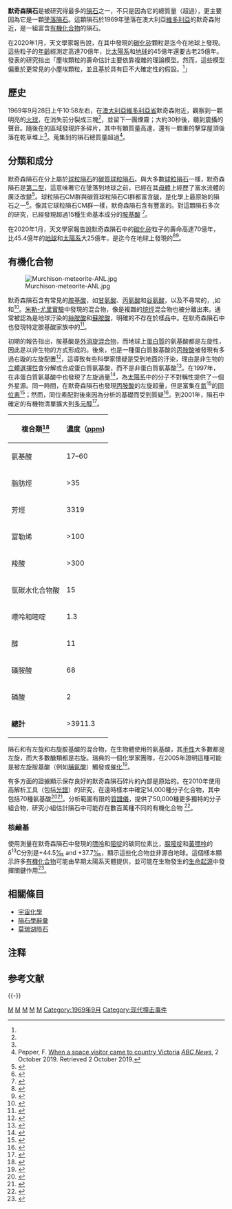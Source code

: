 {{NoteTA|G1=LS}}
{{Infobox meteorite
| Name                      = 默奇森隕石
| Image                     = Murchison crop.jpg
| Image_caption             =  華盛頓特區[[國家自然歷史博物館|國家自然歷史博物館]]的默奇森隕石標本。
| Type                      = [[球粒隕石|球粒隕石]]
| Class                     = [[碳質球粒隕石|碳質球粒隕石]]
| Group                     = {{link-en|CM2|CM chondrite#Petrologic types}}
| Structural_classification = 
| Composition               = [[鐵|鐵]]：22.13%，{{link-en|星體水|Asteroidal water}}：12%
| Shock                     = S1–2
| Weathering                = 
| Country                   = {{AUS}}
| Region                    = [[維多利亞省|維多利亞省]]
| Lat_Long                  = {{coord|36|37|S|145|12|E|display=inline,title}}<ref name="database">{{metbull|16875|Murchison}}</ref>
| Observed_fall             = Yes
| Fall_date                 = 1969年9月28日
| TKW                       = {{cvt|100|kg||}}
| Image2                    = Murchison-meteorite-stardust.jpg
| Image2_caption            = 一對來自默奇森隕石的顆粒
}}

'''默奇森隕石'''是被研究得最多的[[隕石|隕石]]之一，不只是因為它的總質量（超過{{cvt|100|kg|||abbr=|order=|disp=or}}），更主要因為它是一顆[[墬落隕石|墬落隕石]]。這顆隕石於1969年墬落在澳大利亞[[維多利亞|維多利亞]]的默奇森附近，是一組富含[[有機化合物|有機化合物]]的隕石。

在2020年1月，天文學家報告說，在其中發現的[[碳化矽|碳化矽]]顆粒是迄今在地球上發現{{link-en|最古老的岩石|Oldest dated rocks}}。這些粒子的[[宇宙年表|年齡]]經測定高達70億年，比[[太陽系的形成與演化|太陽系]]和[[地球的年齡|地球]]的45億年還要古老25億年。
{{efn|That makes the stardust grains in the Murchison meteorite [[presolar_grains|presolar grains]], since they originated at a time before the [[Sun|Sun]] was formed.}}發表的研究指出「塵埃顆粒的壽命估計主要依靠複雜的理論模型。然而，這些模型偏重於更常見的小塵埃顆粒，並且基於具有巨不大確定性的假設。<ref name="PNAS-20200113" />」

== 歷史 ==
1969年9月28日上午10:58左右，在[[澳大利亞|澳大利亞]][[維多利亞省|維多利亞省]]默奇森附近，觀察到一顆明亮的[[流星體#火球|火球]]，在消失前分裂成三塊<ref name="database" />，並留下一團煙霧；大約30秒後，聽到震攝的聲音。隨後在{{convert|13|km²}}的區域發現許多碎片，其中有顆質量高達{{convert|7|kg}}，還有一顆{{convert|680|g|lb|1}}重的擊穿屋頂後落在乾草堆上<ref name="database" />。蒐集到的隕石總質量超過{{convert|100|kg|-1}}<ref>Pepper, F. [https://www.abc.net.au/news/science/2019-10-02/murchison-meteorite-50th-anniversary-1969-science-geology/11528644 When a space visitor came to country Victoria] {{Wayback|url=https://www.abc.net.au/news/science/2019-10-02/murchison-meteorite-50th-anniversary-1969-science-geology/11528644 |date=20191001225750 }} ''[[ABC_News_(Australia)|ABC News]]'', 2 October 2019. Retrieved 2 October 2019.</ref>。

== 分類和成分 ==
默奇森隕石在分上屬於[[隕石分類#傳統的分類系統|球粒隕石]]的[[碳質球粒隕石|碳質球粒隕石]]。與大多數[[球粒隕石|球粒隕石]]一樣，默奇森隕石是[[球粒隕石#岩石學分類|第二型]]，這意味著它在墬落到地球之前，已經在其[[母體|母體]]上經歷了富水流體的廣泛改變<ref>{{cite journal |last1=Airieau |first1=S. A. |last2=Farquhar |first2=J. |last3=Thiemens |first3=M. H. |last4=Leshin |first4=L. A. |last5=Bao |first5=H. |last6=Young |first6=E. |doi=10.1016/j.gca.2005.01.029 |title=Planetesimal sulfate and aqueous alteration in CM and CI carbonaceous chondrites |journal=Geochimica et Cosmochimica Acta |volume=69 |issue=16 |pages=4167–4172 |date=2005 |bibcode=2005GeCoA..69.4167A |citeseerx=10.1.1.424.6561 }}
<!-- NOT THE SAME PAPER! |url=http://www.lpi.usra.edu/meetings/lpsc2007/pdf/1230.pdf |format=PDF it's this paper : http://adsabs.harvard.edu/abs/2007LPI....38.1230R  Progressive Alteration of CM Chondrites: Effects on Refractory Inclusions -->
</ref>。球粒隕石CM群與碳質球粒隕石CI群都富含[[碳|碳]]，是化學上最原始的隕石之一<ref>{{cite web |url=http://www.psrd.hawaii.edu/PSRDglossary.html |title=Planetary Science Research Discoveries: Glossary |date= |access-date=2012-01-24 |archive-url=https://web.archive.org/web/20120124211721/http://www.psrd.hawaii.edu/PSRDglossary.html |archive-date=2012-01-24 |dead-url=no }}</ref>。像其它球粒隕石CM群一樣，默奇森隕石含有豐富的{{link-en|鈣-鋁封包|Calcium-aluminium-rich inclusion}}。對這顆隕石多次的研究，已經發現超過15種生命基本成分的[[胺基酸|胺基酸]] <ref name="Kvenvolden">{{cite journal |title=Nonprotein Amino Acids from Spark Discharges and Their Comparison with the Murchison Meteorite Amino Acids |last=Wolman |first=Yecheskel |last2=Haverland |first2=William J. |last3=Miller |first3=Stanley L. |journal=[[Proceedings_of_the_National_Academy_of_Sciences|Proceedings of the National Academy of Sciences]]|volume=69 |issue=4 |pages=809–811 |date=April 1972 |pmc=426569 |pmid=16591973 |doi=10.1073/pnas.69.4.809|bibcode = 1972PNAS...69..809W }}</ref>。

在2020年1月，天文學家報告說默奇森隕石中的[[碳化矽|碳化矽]]粒子的壽命高達70億年，比45.4億年的[[地球的年齡|地球]]和[[太陽系的形成與演化|太陽系]]大25億年，是迄今在地球上發現的{{link-en|最古老的岩石|Oldest dated rocks}}<ref name="PNAS-20200113">{{cite journal |last1=Heck |first1=Philipp R. |last2=Greer |first2=Jennika |last3=Kööp |first3=Levke |last4=Trappitsch |first4=Reto |last5=Gyngard |first5=Frank |last6=Busemann |first6=Henner |last7=Maden |first7=Colin |last8=Ávila |first8=Janaína N. |last9=Davis |first9=Andrew M. |last10=Wieler |first10=Rainer |title=Lifetimes of interstellar dust from cosmic ray exposure ages of presolar silicon carbide |journal=[[Proceedings_of_the_National_Academy_of_Sciences|Proceedings of the National Academy of Sciences]] |pages=1884–1889 |date=2020-01-13 |volume=117 |issue=4 |doi=10.1073/pnas.1904573117 |pmid=31932423 |pmc=6995017 |bibcode=2020PNAS..117.1884H |doi-access=free }}</ref><ref name="LS-20200113">{{cite news |last=Weisberger |first=Mindy |title=7 Billion-Year-Old Stardust Is Oldest Material Found on Earth - Some of these ancient grains are billions of years older than our sun. |url=https://www.livescience.com/oldest-material-on-earth.html |date=2020-01-13 |work=[[Live_Science|Live Science]] |accessdate=2020-01-13 |archive-url=https://web.archive.org/web/20200114030808/https://www.livescience.com/oldest-material-on-earth.html |archive-date=2020-01-14 |dead-url=no }}</ref>。

== 有機化合物 ==
[[File:Murchison-meteorite-ANL.jpg|thumb]]

默奇森隕石含有常見的[[胺基酸|胺基酸]]，如[[甘氨酸|甘氨酸]]、[[丙氨酸|丙氨酸]]和[[谷氨酸|谷氨酸]]，以及不尋常的，,如{{link-en|異纈胺酸|Isovaline}}和{{link-en|柳氨酸|Leucines}}<ref>{{cite journal |title=Evidence for extraterrestrial amino-acids and hydrocarbons in the Murchison meteorite |last=Kvenvolden |first=Keith A. |last2=Lawless |first2=James |last3=Pering |first3=Katherine |last4=Peterson |first4=Etta |last5=Flores |first5=Jose |last6=Ponnamperuma |first6=Cyril |last7=Kaplan |first7=Isaac R. |last8=Moore |first8=Carleton |journal=[[Nature_(journal)|Nature]] |volume=228 |issue=5275 |pages=923–926 |date=1970 |url=http://chemport.cas.org/cgi-bin/sdcgi?APP=ftslink&action=reflink&origin=npg&version=1.0&coi=1:CAS:528:DyaE3MXisVCnsg%3D%3D&pissn=0028-0836&pyear=1983&md5=cb8b015f54156458fa2be8cdca44789f |doi=10.1038/228923a0 |pmid=5482102 |bibcode=1970Natur.228..923K |access-date=2009-09-09 |archive-date=2021-11-12 |archive-url=https://web.archive.org/web/20211112091838/https://chemport.cas.org/cgi-bin/sdcgi?APP=ftslink&action=reflink&origin=npg&version=1.0&coi=1:CAS:528:DyaE3MXisVCnsg%3D%3D&pissn=0028-0836&pyear=1983&md5=cb8b015f54156458fa2be8cdca44789f |dead-url=no }}</ref>。[[米勒-尤里實驗|米勒-尤里實驗]]中發現的混合物，像是複雜的[[烷烴|烷烴]]混合物也被分離出來。通常被認為是地球汙染的[[絲胺酸|絲胺酸]]和[[蘇胺酸|蘇胺酸]]，明確的不存在於樣品中。在默奇森隕石中也發現特定胺基酸家族中的{{link-en|二氨基酸|Diamino acid}}<ref>{{cite journal |title=Identification of diamino acids in the Murchison meteorite |last=Meierhenrich |first=Uwe J. |journal=[[PNAS|PNAS]] |volume=101 |pages=9182–9186 |date=2004 |doi=10.1073/pnas.0403043101 |pmid=15194825 |issue=25 |pmc=438950 |bibcode=2004PNAS..101.9182M |last2=Bredehöft |first2=Jan Hendrik |last3=Jessberger |first3=Elmar K. |last4=Thiemann |first4=Wolfram H.-P. }}</ref>。

初期的報告指出，胺基酸是[[外消旋混合物|外消旋混合物]]，而地球上[[蛋白質|蛋白質]]的氨基酸都是左旋性，因此是以非生物的方式形成的。後來，也是一種蛋白質胺基酸的[[丙胺酸|丙胺酸]]被發現有多過右璇的左旋配置<ref>{{cite journal |title=Distribution and enantiomeric composition of amino acids in the Murchison meteorite |last=Engel |first=Michael H. |last2=Nagy |first2=Bartholomew |journal=[[Nature_(journal)|Nature]] |volume=296 |pages=837–840 |date=1982-04-29 |doi=10.1038/296837a0 |issue=5860 |bibcode=1982Natur.296..837E }}</ref>，這導致有些科學家懷疑是受到地面的汙染，理由是非生物的[[立體選擇性|立體選擇性]]會分解或合成蛋白質氨基酸，而不是非蛋白質氨基酸<ref>{{cite journal |title=On the reported optical activity of amino acids in the Murchison meteorite |last=Bada |first=Jeffrey L. |last2=Cronin |first2=John R. |last3=Ho |first3=Ming-Shan |last4=Kvenvolden |first4=Keith A. |last5=Lawless |first5=James G. |last6=Miller |first6=Stanley L. |last7=Oro |first7=J. |last8=Steinberg |first8=Spencer |journal=[[Nature_(journal)|Nature]] |volume=301 |pages=494–496 |date=1983-02-10 |doi=10.1038/301494a0 |issue=5900 |bibcode=1983Natur.301..494B }}</ref>。在1997年，在非蛋白質氨基酸{{link-en|異纈胺酸|Isovaline}}中也發現了左旋過量<ref>{{cite journal |last=Cronin |first=John R. |last2=Pizzarello |first2=S. |title=Enantiomeric excesses in meteoritic amino acids |journal=Science |date=1997 |volume=275 |pages=951–955 |doi=10.1126/science.275.5302.951 |pmid=9020072 |issue=5302|bibcode = 1997Sci...275..951C }}</ref>，為[[太陽系|太陽系]]中的分子不對稱性提供了一個外星源。同一時間，在默奇森隕石也發現[[丙胺酸|丙胺酸]]的左旋超量，但是富集在[[氮|氮]]<sup>15</sup>的[[同位素|同位素]]<ref>{{cite journal |title=Isotopic evidence for extraterrestrial non-racemic amino acids in the Murchison meteorite |last=Engel |first=Michael H. |last2=Macko |first2=S. A. |journal=[[Nature_(journal)|Nature]] |volume=389 |pages=265–268 |date=1997-09-01 |doi=10.1038/38460 |pmid=9305838 |issue=6648 |bibcode=1997Natur.389..265E }}</ref>；然而，同位素配對後來因為分析的基礎而受到質疑<ref>{{cite journal |last=Pizzarello |first=Sandra |last2=Cronin |first2=JR |title=Alanine enantiomers in the Murchison meteorite |journal=Nature |date=1998 |volume=394 |page=236 |doi=10.1038/28306 |pmid=9685155 |issue=6690|bibcode = 1998Natur.394..236P }}</ref>。到2001年，隕石中確定的有機物清單擴大到[[多元醇|多元醇]]<ref>{{cite journal |title=Carbonaceous meteorites as a source of sugar-related organic compounds for the early Earth |last=Cooper |first=George |last2=Kimmich |first2=Novelle |last3=Belisle |first3=Warren |last4=Sarinana |first4=Josh |last5=Brabham |first5=Katrina |last6=Garrel |first6=Laurence |journal=[[Nature_(journal)|Nature]] |volume=414 |pages=879–883 |date=2001-12-20 |doi=10.1038/414879a |pmid=11780054 |issue=6866 |bibcode=2001Natur.414..879C |url=https://zenodo.org/record/1233202 |access-date=2019-07-02 |archive-url=https://web.archive.org/web/20200116010831/https://zenodo.org/record/1233202 |archive-date=2020-01-16 |dead-url=no }}</ref>。

{|class="wikitable" border="1" align="right" style="margin-left:8px;"
|- style="background:#efefef;"
! '''複合類'''<ref>{{cite journal |title=Organic Molecules in Comets and Meteorites and Life on Earth |journal=Department of Physics and Astronomy |publisher=[[Johns_Hopkins_University|Johns Hopkins University]] |date=2007-02-17 |first=Pavel |last=Machalek |url=http://www.pha.jhu.edu/~pmachal2/ism_review_redone_feb07.pdf |accessdate=2008-10-07 |dead-url=yes |archiveurl=https://web.archive.org/web/20081217021057/http://www.pha.jhu.edu/~pmachal2/ism_review_redone_feb07.pdf |archivedate=2008-12-17 }}</ref>!! '''濃度（[[百萬分之一|ppm]])'''
|-
|氨基酸  || 17–60
|-
|脂肪烴 || >35
|-
|芳烴 || 3319
|-
|富勒烯 || >100
|-
|羧酸|| >300
|-
|氫碳水化合物酸 || 15
|-
|嘌呤和嘧啶|| 1.3
|-
|醇 || 11
|-
|磺胺酸 || 68
|-
|磷酸 || 2
|-
|'''總計''' || >3911.3
|}

隕石和有左旋和右旋胺基酸的混合物，在生物體使用的氨基酸，其[[手性|手性]]大多數都是左旋，而大多數醣類都是右旋。瑞典的一個化學家團隊，在2005年證明這種{{link-en|同手性|Homochirality}}可能是被左旋胺基酸（例如[[脯氨酸|脯氨酸]]）觸發或[[催化|催化]]<ref>{{cite journal |title=Plausible origins of homochirality in the amino acid catalyzed neogenesis of carbohydrates |last=Córdova |first=Armando |last2=Engqvist |first2=Magnus |last3=Ibrahem |first3=Ismail |last4=Casas |first4=Jesús |last5=Sundén |first5=Henrik |journal=[[Chem._Commun.|Chem. Commun.]] |pages=2047–2049 |date=2005 |doi=10.1039/b500589b |pmid=15834501 |issue=15 }}</ref>。

有多方面的證據顯示保存良好的默奇森隕石碎片的內部是原始的。在2010年使用高解析工具（包括[[光譜|光譜]]）的研究，在遠時樣本中確定14,000種分子化合物，其中包括70種氨基酸<ref>{{cite news |first=Doreen |last=Walton |title=Space rock contains organic molecular feast |date=2010-02-15 |url=http://news.bbc.co.uk/2/hi/science/nature/8516319.stm |work=[[BBC_News|BBC News]] |accessdate=2010-02-15 |archive-url=https://web.archive.org/web/20100216052616/http://news.bbc.co.uk/2/hi/science/nature/8516319.stm |archive-date=2010-02-16 |dead-url=no }}</ref><ref>{{cite journal |title=High molecular diversity of extraterrestrial organic matter in Murchison meteorite revealed 40 years after its fall |journal=[[PNAS|PNAS]] |volume=107 |pages=2763–2768 |date=2010-02-16 |first=Philippe |last=Schmitt-Kopplin |first2=Zelimir |last2=Gabelica |first3=Régis D. |last3=Gougeon |first4=Agnes |last4=Fekete |first5=Basem |last5=Kanawati |first6=Mourad |last6=Harir |first7=Istvan |last7=Gebefuegi |first8=Gerhard |last8=Eckel |first9=Norbert |last9=Hertkorn |url=http://www.pnas.org/content/early/2010/02/12/0912157107.full.pdf+html |format=PDF |doi=10.1073/pnas.0912157107 |pmid=20160129 |issue=7 |pmc=2840304 |bibcode=2010PNAS..107.2763S |accessdate=2010-02-16 |archive-url=https://web.archive.org/web/20121202013703/http://www.pnas.org/content/early/2010/02/12/0912157107.full.pdf+html |archive-date=2012-12-02 |dead-url=no }}</ref>。分析範圍有限的[[質譜儀|質譜儀]]，提供了50,000種更多獨特的分子組合物，研究小組估計隕石中可能存在數百萬種不同的有機化合物 <ref>{{cite news |first=John |last=Matson |title=Meteorite That Fell in 1969 Still Revealing Secrets of the Early Solar System |date=2010-02-15 |publisher=[[Scientific_American|Scientific American]] |url=http://www.scientificamerican.com/article.cfm?id=murchison-meteorite |accessdate=2010-02-15 |archive-url=https://web.archive.org/web/20110319025453/http://www.scientificamerican.com/article.cfm?id=murchison-meteorite |archive-date=2011-03-19 |dead-url=no }}</ref>。

=== 核鹼基 ===
{{Further|核鹼基}}
使用{{link-en|同位素質譜儀|Isotope-ratio mass spectrometry}}測量在默奇森隕石中發現的[[嘌呤|嘌呤]]和[[嘧啶|嘧啶]]的碳同位素比，[[脲嘧啶|脲嘧啶]]和[[黃嘌呤|黃嘌呤]]的δ<sup>13</sup>C分別是+44.5[[千分比|‰]] and +37.7[[千分比|‰]]，顯示這些化合物並非源自地球。這個樣本顯示許多[[有機化合物|有機化合物]]可能由早期太陽系天體提供，並可能在生物發生的[[生命起源|生命起源]]中發揮關鍵作用<ref>{{cite journal |title=Extraterrestrial nucleobases in the Murchison meteorite |journal=Earth and Planetary Science Letters |date=2008-03-20 |first=Zita |last=Martins |first2=Oliver |last2=Botta |first3=Marilyn L. |last3=Fogel |first4=Mark A. |last4=Sephton |first5=Daniel P. |last5=Glavin |first6=Jonathan S. |last6=Watson |first7=Jason P. |last7=Dworkin |first8=Alan W. |last8=Schwartz |first9=Pascale |last9=Ehrenfreund |author-link1=Zita Martins |author-link3=Marilyn Fogel |author-link9=Pascale Ehrenfreund |volume=270 |issue=1–2 |pages=130–136 |url=http://astrobiology.gsfc.nasa.gov/analytical/PDF/Martinsetal2008.pdf |accessdate=2008-10-07 |doi=10.1016/j.epsl.2008.03.026 |bibcode=2008E&PSL.270..130M |arxiv=0806.2286 |archive-url=https://web.archive.org/web/20110810095031/http://astrobiology.gsfc.nasa.gov/analytical/PDF/Martinsetal2008.pdf |archive-date=2011-08-10 |dead-url=yes }}</ref>。

== 相關條目 ==
* [[宇宙化學|宇宙化學]]
* [[隕石學辭彙|隕石學辭彙]]
* [[莫瑞湖陨石|莫瑞湖陨石]]

== 注释 ==
{{notelist|iger=}}

== 参考文献 ==
{{Reflist|2}}
{{-}}
{{Extraterrestrial life}}
{{Modern impact events}}

[[Category:天体生物学|M]]
[[Category:澳大利亚地理|M]]
[[Category:陨石|M]]
[[Category:有争议生命|M]]
[[Category:外星生命|M]]
[[Category:1969年9月|Category:1969年9月]]
[[Category:现代撞击事件|Category:现代撞击事件]]